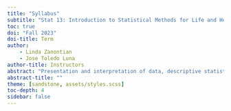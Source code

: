 ```yaml
---
title: "Syllabus"
subtitle: "Stat 13: Introduction to Statistical Methods for Life and Health Sciences "
toc: true
doi: "Fall 2023"
doi-title: Term
author:
    - Linda Zanontian
    - Jose Toledo Luna
author-title: Instructors
abstract: "Presentation and interpretation of data, descriptive statistics, introduction to correlation and regression and to basic statistical inference (estimation, testing of means and proportions, ANOVA) using both bootstrap methods and parametric models."
abstract-title: ""
theme: [sandstone, assets/styles.scss]
toc-depth: 4
sidebar: false
---
```

